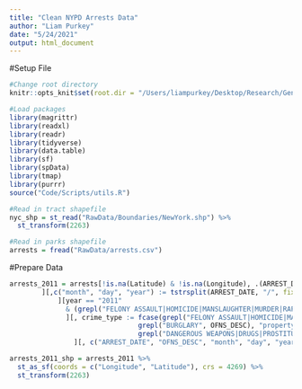 ```yaml
---
title: "Clean NYPD Arrests Data"
author: "Liam Purkey"
date: "5/24/2021"
output: html_document
---
```


#Setup File

```r
#Change root directory
knitr::opts_knit$set(root.dir = "/Users/liampurkey/Desktop/Research/Gentrification")
```

```r
#Load packages
library(magrittr)
library(readxl)
library(readr)
library(tidyverse)
library(data.table)
library(sf)
library(spData)
library(tmap)
library(purrr)
source("Code/Scripts/utils.R")
```

```r
#Read in tract shapefile
nyc_shp = st_read("RawData/Boundaries/NewYork.shp") %>%
  st_transform(2263)
```

```r
#Read in parks shapefile
arrests = fread("RawData/arrests.csv")
```

#Prepare Data

```r
arrests_2011 = arrests[!is.na(Latitude) & !is.na(Longitude), .(ARREST_DATE, OFNS_DESC, LAW_CAT_CD, Latitude, Longitude)
        ][,c("month", "day", "year") := tstrsplit(ARREST_DATE, "/", fixed=TRUE)
            ][year == "2011" 
              & (grepl("FELONY ASSAULT|HOMICIDE|MANSLAUGHTER|MURDER|RAPE|ROBBERY", OFNS_DESC) | grepl("BURGLARY", OFNS_DESC) | grepl("DANGEROUS WEAPONS|DRUGS|PROSTITUTION", OFNS_DESC)) 
              ][, crime_type := fcase(grepl("FELONY ASSAULT|HOMICIDE|MANSLAUGHTER|MURDER|RAPE|ROBBERY", OFNS_DESC), "violent",
                                grepl("BURGLARY", OFNS_DESC), "property",
                                grepl("DANGEROUS WEAPONS|DRUGS|PROSTITUTION", OFNS_DESC), "consensual")
                ][, c("ARREST_DATE", "OFNS_DESC", "month", "day", "year") := NULL]
```

```r
arrests_2011_shp = arrests_2011 %>%
  st_as_sf(coords = c("Longitude", "Latitude"), crs = 4269) %>%
  st_transform(2263)
```








